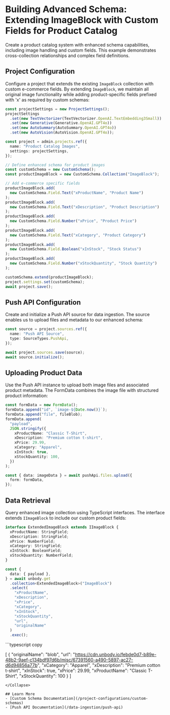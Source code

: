
# Building Advanced Schema: Extending ImageBlock with Custom Fields for Product Catalog
Create a product catalog system with enhanced schema capabilities, including image handling and custom fields. This example demonstrates cross-collection relationships and complex field definitions.

## Project Configuration
Configure a project that extends the existing `ImageBlock` collection with custom e-commerce fields. By extending `ImageBlock`, we maintain all original image functionality while adding product-specific fields prefixed with 'x' as required by custom schemas:

```typescript copy
const projectSettings = new ProjectSettings();
projectSettings
  .set(new TextVectorizer(TextVectorizer.OpenAI.TextEmbedding3Small))
  .set(new Generative(Generative.OpenAI.GPT4o))
  .set(new AutoSummary(AutoSummary.OpenAI.GPT4o))
  .set(new AutoVision(AutoVision.OpenAI.GPT4o));

const project = admin.projects.ref({
  name: "Product Catalog Images",
  settings: projectSettings,
});

// Define enhanced schema for product images
const customSchema = new CustomSchema();
const productImageBlock = new CustomSchema.Collection("ImageBlock");

// Add e-commerce specific fields
productImageBlock.add(
  new CustomSchema.Field.Text("xProductName", "Product Name")
);
productImageBlock.add(
  new CustomSchema.Field.Text("xDescription", "Product Description")
);
productImageBlock.add(
  new CustomSchema.Field.Number("xPrice", "Product Price")
);
productImageBlock.add(
  new CustomSchema.Field.Text("xCategory", "Product Category")
);
productImageBlock.add(
  new CustomSchema.Field.Boolean("xInStock", "Stock Status")
);
productImageBlock.add(
  new CustomSchema.Field.Number("xStockQuantity", "Stock Quantity")
);

customSchema.extend(productImageBlock);
project.settings.set(customSchema);
await project.save();
```

## Push API Configuration
Create and initialize a Push API source for data ingestion. The source enables us to upload files and metadata to our enhanced schema:

```typescript copy
const source = project.sources.ref({
  name: "Push API Source",
  type: SourceTypes.PushApi,
});

await project.sources.save(source);
await source.initialize();
```

## Uploading Product Data
Use the Push API instance to upload both image files and associated product metadata. The FormData combines the image file with structured product information:

```typescript copy
const formData = new FormData();
formData.append("id", `image-${Date.now()}`);
formData.append("file", fileBlob);
formData.append(
  "payload",
  JSON.stringify({
    xProductName: "Classic T-Shirt",
    xDescription: "Premium cotton t-shirt",
    xPrice: 29.99,
    xCategory: "Apparel",
    xInStock: true,
    xStockQuantity: 100,
  })
);

const { data: imageData } = await pushApi.files.upload({
  form: formData,
});
```

## Data Retrieval
Query enhanced image collection using TypeScript interfaces. The interface extends `IImageBlock` to include our custom product fields:

```typescript copy
interface ExtendedImageBlock extends IImageBlock {
  xProductName: StringField;
  xDescription: StringField;
  xPrice: NumberField;
  xCategory: StringField;
  xInStock: BooleanField;
  xStockQuantity: NumberField;
}

const {
  data: { payload },
} = await unbody.get
  .collection<ExtendedImageBlock>("ImageBlock")
  .select(
    "xProductName",
    "xDescription",
    "xPrice",
    "xCategory",
    "xInStock",
    "xStockQuantity",
    "url",
    "originalName"
  )
  .exec();
```

<Collapse title="Response">
```typescript copy

[
    {
        "originalName": "blob",
        "url": "https://cdn.unbody.io/febde0d7-b89e-48b2-9aef-c134bdf97d6b/misc/67391560-a490-5897-ac27-d6d94856a77b",
        "xCategory": "Apparel",
        "xDescription": "Premium cotton t-shirt",
        "xInStock": true,
        "xPrice": 29.99,
        "xProductName": "Classic T-Shirt",
        "xStockQuantity": 100
    }
]

```
</Collapse>

## Learn More
- [Custom Schema Documentation](/project-configurations/custom-schemas)
- [Push API Documentation](/data-ingestion/push-api)
